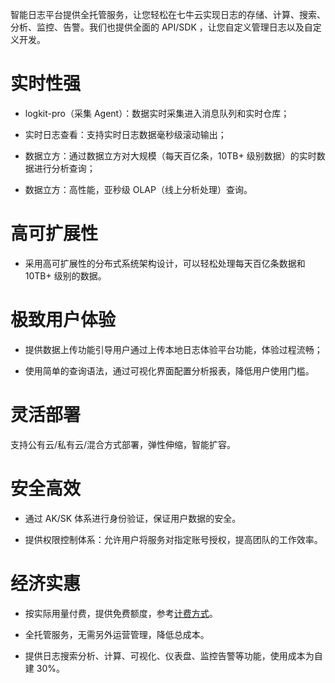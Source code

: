 智能日志平台提供全托管服务，让您轻松在七牛云实现日志的存储、计算、搜索、分析、监控、告警。我们也提供全面的 API/SDK ，让您自定义管理日志以及自定义开发。

# **实时性强**

* logkit-pro（采集 Agent）：数据实时采集进入消息队列和实时仓库；

* 实时日志查看：支持实时日志数据毫秒级滚动输出；

* 数据立方：通过数据立方对大规模（每天百亿条，10TB+ 级别数据）的实时数据进行分析查询；

* 数据立方：高性能，亚秒级 OLAP（线上分析处理）查询。

# **高可扩展性**

* 采用高可扩展性的分布式系统架构设计，可以轻松处理每天百亿条数据和 10TB+ 级别的数据。

# **极致用户体验**

* 提供数据上传功能引导用户通过上传本地日志体验平台功能，体验过程流畅；

* 使用简单的查询语法，通过可视化界面配置分析报表，降低用户使用门槛。

# **灵活部署**

支持公有云/私有云/混合方式部署，弹性伸缩，智能扩容。

# **安全高效**

* 通过 AK/SK 体系进行身份验证，保证用户数据的安全。

* 提供权限控制体系：允许用户将服务对指定账号授权，提高团队的工作效率。

# **经济实惠**

* 按实际用量付费，提供免费额度，参考[计费方式](/insight/manual/4677/billing-way)。

* 全托管服务，无需另外运营管理，降低总成本。

* 提供日志搜索分析、计算、可视化、仪表盘、监控告警等功能，使用成本为自建 30%。

